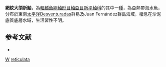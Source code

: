 {{Speciesbox
| taxon = Maxillicosta reticulata
| binomial_authority = [[de_Buen|de Buen]], 1961 
| status = NE
| status_system = IUCN3.1
| synonyms = *''Cristula reticulata'', <small>de Buen, 1961</small>
}}
'''網紋大頜新鮋'''，為[[輻鰭魚綱|輻鰭魚綱]][[鮋形目|鮋形目]][[鮋亞目|鮋亞目]][[新平鮋科|新平鮋科]]的其中一[[種|種]]，為亞熱帶海水魚，分布於東南[[太平洋|太平洋]]Desventuradas群島及Juan Fernández群島海域，棲息在沙泥底質底層水域，生活習性不明。

==参考文献==
*{{FishBase_species|genus=Maxillicosta|species=reticulata|year=2014|month=6}}

{{鮋形目小作品}}
{{Taxonbar}}
[[Category:_1961年描述的鱼类|W]]
[[Category:大頜新鮋屬|reticulata]]